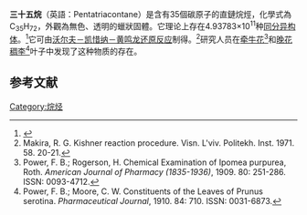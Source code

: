 {{Chembox
| Name = 三十五烷
| NameEn = Pentatriacontane
| ImageFile = Pentatriacontane.png
|  ImageSize = 
|  ImageAlt = 
| IUPACName = 
| IUPACNameZh = 
| OtherNames = 
| Section1 = {{Chembox Identifiers
|   CASNo = 630-07-9
|   CASNo_Ref = {{cascite|correct|CAS}}
|   PubChem = 
|   SMILES =  CCCCCCCCCCCCCCCCCCCCCCCCCCCCCCCCCCC}}
| Section2 = {{Chembox Properties
| C=35 | H=72
|   Appearance = 透明蠟狀固體
|   Density = 0.813±0.06 g·cm<sup>−3</sup>（20 °C）<ref>Calculated using Advanced Chemistry Development (ACD/Labs) Software V11.02 (© 1994-2020 ACD/Labs). Retrieved from SciFinder. [2020-11-06]</ref>
|   MeltingPt = {{convert|75|C|K}}<ref>{{cite journal|journal=Journal of the American Chemical Society|volume=48|issue=10|language=en|issn=0002-7863|date=1926-10|pages=2721–2737|doi=10.1021/ja01421a032|url=https://pubs.acs.org/doi/abs/10.1021/ja01421a032|title=NON-VOLATILE CONSTITUENTS OF THE COTTON PLANT|accessdate=2020-11-06|author=Frederick B. Power, Victor K. Chesnut}}</ref>
|   BoilingPt = {{convert|490.1|C|K}}<ref>{{cite journal|journal=Journal of the Serbian Chemical Society|volume=75|issue=7|language=en|issn=0352-5139|date=2010|pages=997–1003|doi=10.2298/JSC091123067J|url=http://www.doiserbia.nb.rs/Article.aspx?ID=0352-51391000067J|title=Reliable prediction of heat of vaporization of n-alkanes at 298.15 K|accessdate=2020-11-06|author=Jovan Jovanovic, Dusan Grozdanic|archive-date=2020-08-26|archive-url=https://web.archive.org/web/20200826170732/http://www.doiserbia.nb.rs/Article.aspx?id=0352-51391000067J|dead-url=no}}</ref>
|   Solubility =  }}
| Section3 = {{Chembox Hazards
|   MainHazards = 
|   FlashPt = 
|   Autoignition =  }}
}}
'''三十五烷'''（英語：Pentatriacontane）是含有35個碳原子的直鏈烷烴，化學式為C<sub>35</sub>H<sub>72</sub>，外觀為無色、透明的蠟狀固體。它理论上存在4.93783×10<sup>11</sup>种[[同分异构体|同分异构体]]。<ref>{{cite web|url=http://www.vias.org/genchem/orgcomp_alkanes_list.html|title=List of Alkanes|author=Hans Lohninger|date=2011-05-20|accessdate=2020-11-06|publisher=VIAS Library - General Chemistry|archive-date=2020-05-27|archive-url=https://web.archive.org/web/20200527084244/http://www.vias.org/genchem/orgcomp_alkanes_list.html|dead-url=no}}</ref>它可由[[沃尔夫－凯惜纳－黄鸣龙还原反应|沃尔夫－凯惜纳－黄鸣龙还原反应]]制得。<ref>Makira, R. G. Kishner reaction procedure{{uk}}. Visn. L'viv. Politekh. Inst. 1971. 58. 20-21.</ref>研究人员在[[牵牛花|牵牛花]]<ref>Power, F. B.; Rogerson, H. Chemical Examination of Ipomea purpurea, Roth. ''American Journal of Pharmacy (1835-1936)'', 1909. 80: 251-286. ISSN: 0093-4712.</ref>和[[晚花稠李|晚花稠李]]<ref>Power, F. B.; Moore, C. W. Constituents of the Leaves of Prunus serotina. ''Pharmaceutical Journal'', 1910. 84: 710. ISSN: 0031-6873.</ref>叶子中发现了这种物质的存在。

==参考文献==
{{reflist}}

{{烷烃}}
{{有机化合物小作品}}
[[Category:烷烃|Category:烷烃]]